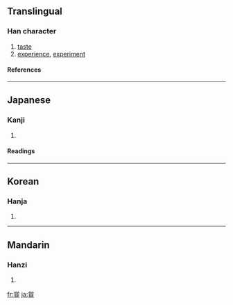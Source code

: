 {{see|嘗}}

==Translingual==
===Han character===
{{Han char|rn=99|rad=甘|as=08|sn=13|four=|canj=火月口廿一 (FBRTM)}}
# [[taste]]
# [[experience]], [[experiment]]
====References====
{{Han ref|kx=0754.160|dkj=21659|dj=1161.090|hdz=42414.110|uh=751E|ud=29982}}

----
==Japanese==
===Kanji===
{{ja-kanji|grade=|rs=甘08}}
# {{defn|Japanese}} 
====Readings====
{{ja-readings|on=[[しょう]] (shō), [[じょう]] (jō)|kun=[[なめる]] (nameru), [[こころみる]] (kokoromiru), [[かって]] (katte)|nanori=}}

----
==Korean==
===Hanja===
{{ko-hanja|hangeul=상|eumhun=|rv=sang|mr=sang|y=sang}}
# {{defn|Korean}}

----
==Mandarin==
===Hanzi===
{{cmn-hanzi|pin=[[cháng]] ([[chang2]]), [[shēn]] ([[shen1]])|wg=ch'ang<sup>2</sup>, shen<sup>1</sup>}}
# {{defn|Mandarin}}

[[fr:甞]]
[[ja:甞]]